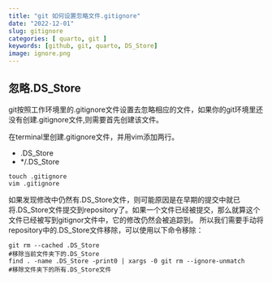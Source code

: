 ```yaml
---
title: "git 如何设置忽略文件.gitignore"
date: "2022-12-01"
slug: gitignore
categories: [ quarto, git ]
keywords: [github, git, quarto, DS_Store]
image: ignore.png
---
```


## 忽略.DS_Store

git按照工作环境里的.gitignore文件设置去忽略相应的文件，如果你的git环境里还没有创建.gitignore文件,则需要首先创建该文件。

在terminal里创建.gitignore文件，并用vim添加两行。 

- .DS_Store 
- */.DS_Store

```git
touch .gitignore
vim .gitignore
```

如果发现修改中仍然有.DS_Store文件，则可能原因是在早期的提交中就已将.DS_Store文件提交到repository了。如果一个文件已经被提交，那么就算这个文件已经被写到gitignor文件中，它的修改仍然会被追踪到。
所以我们需要手动将repository中的.DS_Store文件移除，可以使用以下命令移除：

```git
git rm --cached .DS_Store 
#移除当前文件夹下的.DS_Store
find . -name .DS_Store -print0 | xargs -0 git rm --ignore-unmatch
#移除文件夹下的所有.DS_Store文件
```



